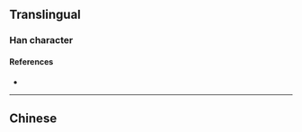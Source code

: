 {{also|華}}

==Translingual==

===Han character===
{{Han char|rn=24|rad=十|as=04|sn=6|four=|canj=OPJ|ids=⿱化十}}

====References====
* {{Han ref|kx=0156.221|hdz=10060.170|uh=534E}}

----

==Chinese==
{{zh-see|華}}